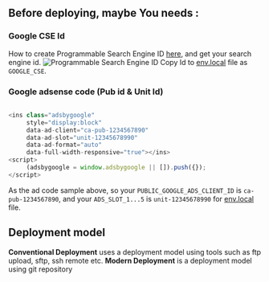 ## Before deploying, maybe You needs :


<Steps>

### Google CSE Id
How to create Programmable Search Engine ID [here](https://support.google.com/programmable-search/answer/12499034?hl=en),
and get your search engine id.
![Programmable Search Engine ID](/gcs.png)
Copy Id to [env.local](/nextwp/deploy/env#create--edit-env-file) file as `GOOGLE_CSE`.

### Google adsense code (Pub id & Unit Id)



```js filename="Ad-unit-code Example"

<ins class="adsbygoogle"
     style="display:block"
     data-ad-client="ca-pub-1234567890"
     data-ad-slot="unit-12345678990"
     data-ad-format="auto"
     data-full-width-responsive="true"></ins>
<script>
     (adsbygoogle = window.adsbygoogle || []).push({});
</script>

```

As the ad code sample above, so your `PUBLIC_GOOGLE_ADS_CLIENT_ID` is `ca-pub-1234567890`, and your `ADS_SLOT_1...5` is `unit-12345678990` for [env.local](/nextwp/deploy/env#create--edit-env-file) file.
</Steps>

## Deployment model

**Conventional Deployment** uses a deployment model using tools such as ftp upload, sftp, ssh remote etc.
**Modern Deployment** is a deployment model using git repository